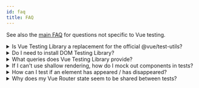 ```yaml
---
id: faq
title: FAQ
---
```


See also the [main FAQ](dom-testing-library/faq.mdx) for questions not specific
to Vue testing.

<details>
  <summary>Is Vue Testing Library a replacement for the official @vue/test-utils?</summary>

Short answer: yes, it is. If you use Vue Testing Library (VTL) there's no need
to install [@vue/test-utils][vue-test-utils].

Longer answer: VTL is built on top of @vue/test-utils. The official library is
used to render Vue components (by calling [`mount`][mount]) and exposes some of
its methods (while hiding others). You can check the full list of available
methods in the [API](vue-testing-library/api.mdx) section.

</details>

<details>
  <summary>Do I need to install DOM Testing Library?</summary>

Nope! VTL imports everything it needs from DOM Testing Library, and then
re-exports it.

</details>

<details>
  <summary>What queries does Vue Testing Library provide?</summary>

All queries from DOM Testing Library. See [Queries](queries/about.mdx) for full
list.

</details>

<details>
  <summary>If I can't use shallow rendering, how do I mock out components in tests?</summary>

In general, you should avoid mocking out components (see
[the Guiding Principles section](guiding-principles.mdx)).

However if you need to, you can either use Jest's
[mocking feature](https://facebook.github.io/jest/docs/en/manual-mocks.html) or
the [`stubs`][stubs] key provided by @vue/test-utils.

```js
import {render} from '@testing-library/vue'
import Component from './Component'

test('Can stub components', () => {
  render(Component, {
    global: {stubs: ['FontAwesomeIcon']},
  })
})
```

You can check out a [working example][stubs-example] in the GitHub repository of
VTL.

</details>

<details>
  <summary>How can I test if an element has appeared / has disappeared?</summary>

Check the [Appearance and Disappearance](guide-disappearance.mdx) section of the
Guide for available methods to test appearance and disappearance.

If you want to check if an element was never rendered, you might want to write
something like the following:

```js
expect(queryByText('submit')).toBeNull()

// or, if using jest-dom:
import '@testing-library/jest-dom'
expect(queryByText('submit')).not.toBeInTheDocument()
```

</details>

<details>
  <summary>Why does my Vue Router state seem to be shared between tests?</summary>

By default, Vue Router uses
[`hash` routing mode](https://router.vuejs.org/api/#mode), which stores route
updates in `window.location`. Test runners, such as Jest, do not reset the JSDOM
environment in between test invocations, so route transitions from previous
tests can leak into subsequent tests, even though a new Vue Router is created
with each call to `render`.

To work around this issue, pass an instantiated router using `abstract` mode.
`abstract` mode does not store route information on the JSDOM `window`, so
routing information will not leak between tests. For example:

```js
import {render} from '@testing-library/vue'
import Component from './Component.vue'
import VueRouter from 'vue-router'

test('uses abstract mode for the router', async () => {
  const router = new VueRouter({
    mode: 'abstract',
    routes: [
      // Your routes here
    ],
  })

  const renderResult = render(Component, {
    routes: router,
  })

  // Unlike the router in `hash` mode, the initial routing stack is empty. So,
  // you need to push an initial route to the stack.
  await router.push('/')
})
```

To reduce boilerplate, you can create a custom render function to use throughout
your test suite. For example:

```js
// test-utils.js

import {render} from '@testing-library/vue'
import VueRouter from 'vue-router'

export async function renderApp(component, options) {
  const router = new VueRouter({
    mode: 'abstract',
    routes: [
      // Your routes here
    ],
  })

  const renderResult = render(component, {
    routes: router,
    ...options,
  })

  // Unlike the router in `hash` mode, the initial routing stack is empty. So,
  // you need to push an initial route to the stack.
  await router.push('/')

  return renderResult
}
```

</details>

<!--
Links:
-->

<!-- prettier-ignore-start -->

[vue-test-utils]: https://github.com/vuejs/vue-test-utils
[mount]: https://test-utils.vuejs.org/api/#mount
[stubs]: https://test-utils.vuejs.org/api/#global-stubs
[stubs-example]: https://github.com/testing-library/vue-testing-library/blob/main/src/__tests__/stubs.js

<!-- prettier-ignore-end -->
